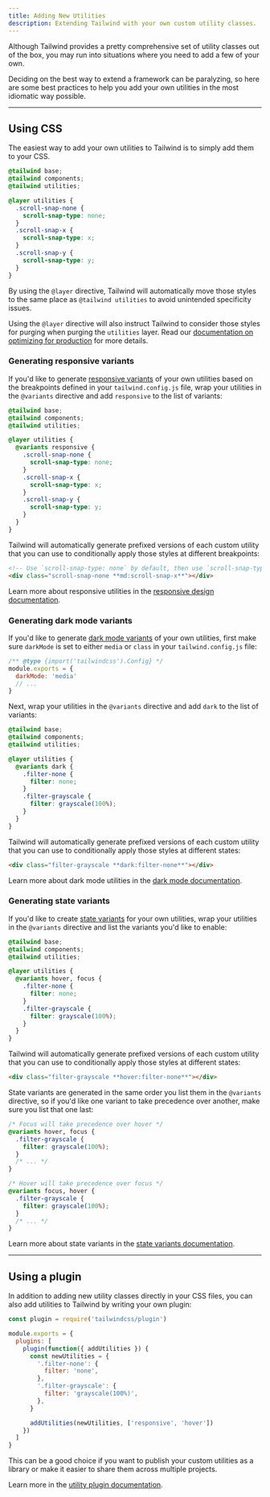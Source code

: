 ---
title: Adding New Utilities
description: Extending Tailwind with your own custom utility classes.
---


Although Tailwind provides a pretty comprehensive set of utility classes out of the box, you may run into situations where you need to add a few of your own.

Deciding on the best way to extend a framework can be paralyzing, so here are some best practices to help you add your own utilities in the most idiomatic way possible.

---

## Using CSS

The easiest way to add your own utilities to Tailwind is to simply add them to your CSS.

```css
@tailwind base;
@tailwind components;
@tailwind utilities;

@layer utilities {
  .scroll-snap-none {
    scroll-snap-type: none;
  }
  .scroll-snap-x {
    scroll-snap-type: x;
  }
  .scroll-snap-y {
    scroll-snap-type: y;
  }
}
```

By using the `@layer` directive, Tailwind will automatically move those styles to the same place as `@tailwind utilities` to avoid unintended specificity issues.

Using the `@layer` directive will also instruct Tailwind to consider those styles for purging when purging the `utilities` layer. Read our [documentation on optimizing for production](/docs/optimizing-for-production) for more details.

### Generating responsive variants

If you'd like to generate [responsive variants](/docs/responsive-design) of your own utilities based on the breakpoints defined in your `tailwind.config.js` file, wrap your utilities in the `@variants` directive and add `responsive` to the list of variants:

```css
@tailwind base;
@tailwind components;
@tailwind utilities;

@layer utilities {
  @variants responsive {
    .scroll-snap-none {
      scroll-snap-type: none;
    }
    .scroll-snap-x {
      scroll-snap-type: x;
    }
    .scroll-snap-y {
      scroll-snap-type: y;
    }
  }
}
```

Tailwind will automatically generate prefixed versions of each custom utility that you can use to conditionally apply those styles at different breakpoints:

```html
<!-- Use `scroll-snap-type: none` by default, then use `scroll-snap-type: x` on medium screens and up -->
<div class="scroll-snap-none **md:scroll-snap-x**"></div>
```

Learn more about responsive utilities in the [responsive design documentation](/docs/responsive-design).

### Generating dark mode variants

If you'd like to generate [dark mode variants](/docs/dark-mode) of your own utilities, first make sure `darkMode` is set to either `media` or `class` in your `tailwind.config.js` file:

```js {{ filename: 'tailwind.config.js' }}
/** @type {import('tailwindcss').Config} */
module.exports = {
  darkMode: 'media'
  // ...
}
```

Next, wrap your utilities in the `@variants` directive and add `dark` to the list of variants:

```css
@tailwind base;
@tailwind components;
@tailwind utilities;

@layer utilities {
  @variants dark {
    .filter-none {
      filter: none;
    }
    .filter-grayscale {
      filter: grayscale(100%);
    }
  }
}
```

Tailwind will automatically generate prefixed versions of each custom utility that you can use to conditionally apply those styles at different states:

```html
<div class="filter-grayscale **dark:filter-none**"></div>
```

Learn more about dark mode utilities in the [dark mode documentation](/docs/dark-mode).

### Generating state variants

If you'd like to create [state variants](/docs/hover-focus-and-other-states) for your own utilities, wrap your utilities in the `@variants` directive and list the variants you'd like to enable:

```css
@tailwind base;
@tailwind components;
@tailwind utilities;

@layer utilities {
  @variants hover, focus {
    .filter-none {
      filter: none;
    }
    .filter-grayscale {
      filter: grayscale(100%);
    }
  }
}
```

Tailwind will automatically generate prefixed versions of each custom utility that you can use to conditionally apply those styles at different states:

```html
<div class="filter-grayscale **hover:filter-none**"></div>
```

State variants are generated in the same order you list them in the `@variants` directive, so if you'd like one variant to take precedence over another, make sure you list that one last:

```css
/* Focus will take precedence over hover */
@variants hover, focus {
  .filter-grayscale {
    filter: grayscale(100%);
  }
  /* ... */
}

/* Hover will take precedence over focus */
@variants focus, hover {
  .filter-grayscale {
    filter: grayscale(100%);
  }
  /* ... */
}
```

Learn more about state variants in the [state variants documentation](/docs/hover-focus-and-other-states).

---

## Using a plugin

In addition to adding new utility classes directly in your CSS files, you can also add utilities to Tailwind by writing your own plugin:

```js {{ filename: 'tailwind.config.js' }}
const plugin = require('tailwindcss/plugin')

module.exports = {
  plugins: [
    plugin(function({ addUtilities }) {
      const newUtilities = {
        '.filter-none': {
          filter: 'none',
        },
        '.filter-grayscale': {
          filter: 'grayscale(100%)',
        },
      }

      addUtilities(newUtilities, ['responsive', 'hover'])
    })
  ]
}

```

This can be a good choice if you want to publish your custom utilities as a library or make it easier to share them across multiple projects.

Learn more in the [utility plugin documentation](/docs/plugins#adding-utilities).
